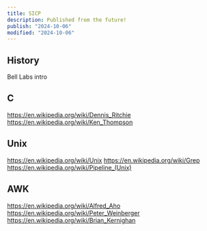 ```yaml
---
title: SICP
description: Published from the future!
publish: "2024-10-06"
modified: "2024-10-06"
---
```


## History
Bell Labs intro

## C
https://en.wikipedia.org/wiki/Dennis_Ritchie
https://en.wikipedia.org/wiki/Ken_Thompson

## Unix
https://en.wikipedia.org/wiki/Unix
https://en.wikipedia.org/wiki/Grep
https://en.wikipedia.org/wiki/Pipeline_(Unix)

## AWK
https://en.wikipedia.org/wiki/Alfred_Aho
https://en.wikipedia.org/wiki/Peter_Weinberger
https://en.wikipedia.org/wiki/Brian_Kernighan
